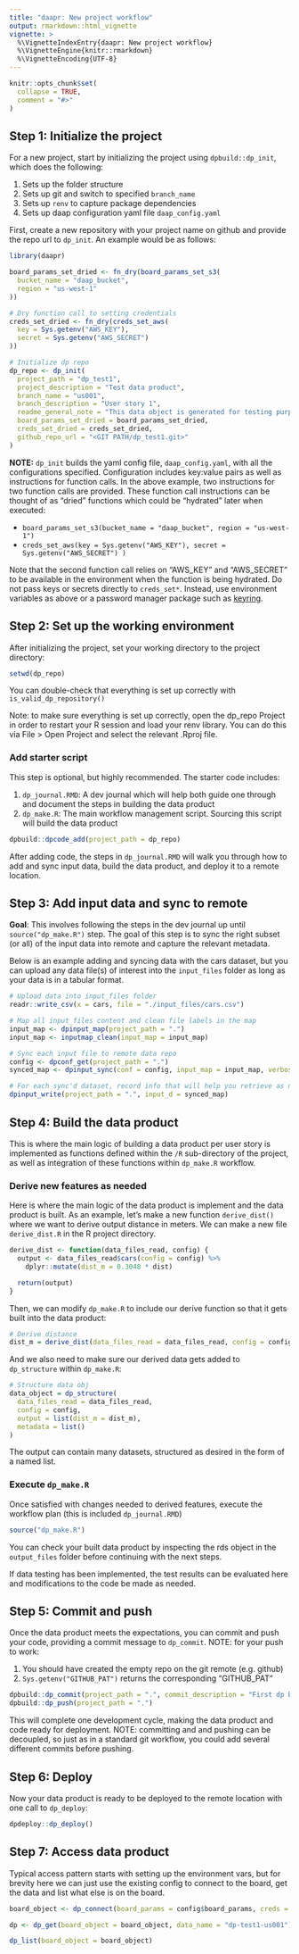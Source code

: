 ```yaml
---
title: "daapr: New project workflow"
output: rmarkdown::html_vignette
vignette: >
  %\VignetteIndexEntry{daapr: New project workflow}
  %\VignetteEngine{knitr::rmarkdown}
  %\VignetteEncoding{UTF-8}
---
```


```r
knitr::opts_chunk$set(
  collapse = TRUE,
  comment = "#>"
)
```


## Step 1: Initialize the project 

For a new project, start by initializing the project using `dpbuild::dp_init`, which does the following:

1. Sets up the folder structure
2. Sets up git and switch to specified `branch_name`
3. Sets up `renv` to capture package dependencies
4. Sets up daap configuration yaml file `daap_config.yaml`

First, create a new repository with your project name on github and provide the 
repo url to `dp_init`. An example would be as follows:

```r
library(daapr)

board_params_set_dried <- fn_dry(board_params_set_s3(
  bucket_name = "daap_bucket",
  region = "us-west-1"
))

# Dry function call to setting credentials
creds_set_dried <- fn_dry(creds_set_aws(
  key = Sys.getenv("AWS_KEY"),
  secret = Sys.getenv("AWS_SECRET")
))

# Initialize dp repo
dp_repo <- dp_init(
  project_path = "dp_test1",
  project_description = "Test data product",
  branch_name = "us001",
  branch_description = "User story 1",
  readme_general_note = "This data object is generated for testing purposes",
  board_params_set_dried = board_params_set_dried,
  creds_set_dried = creds_set_dried,
  github_repo_url = "<GIT PATH/dp_test1.git>"
)
```

**NOTE:** `dp_init` builds the yaml config file, `daap_config.yaml`, with all the 
configurations specified. Configuration includes key:value pairs as well as 
instructions for function calls. In the above example, two instructions for two 
function calls are provided. These function call instructions can be thought of 
as "dried" functions which could be "hydrated" later when executed:

- `board_params_set_s3(bucket_name = "daap_bucket", region = "us-west-1")`
- `creds_set_aws(key = Sys.getenv("AWS_KEY"), secret = Sys.getenv("AWS_SECRET") )`

Note that the second function call relies on "AWS_KEY" and "AWS_SECRET" to be 
available in the environment when the function is being hydrated. Do not pass keys
or secrets directly to `creds_set*`. Instead, use environment variables as above or a 
password manager package such as [keyring](https://github.com/r-lib/keyring).

## Step 2: Set up the working environment

After initializing the project, set your working directory to the project directory: 

```r
setwd(dp_repo)
```

You can double-check that everything is set up correctly with `is_valid_dp_repository()`

Note: to make sure everything is set up correctly, open the dp_repo Project 
in order to restart your R session and load your renv library. You can do this 
via File > Open Project and select the relevant .Rproj file.

### Add starter script

This step is optional, but highly recommended. The starter code includes:

1. `dp_journal.RMD`: A dev journal which will help both guide one through and 
document the steps in building the data product
2. `dp_make.R`: The main workflow management script. Sourcing this script will build 
the data product

```r
dpbuild::dpcode_add(project_path = dp_repo)
```

After adding code, the steps in `dp_journal.RMD` will walk you through how to
add and sync input data, build the data product, and deploy it to a remote location.

## Step 3: Add input data and sync to remote

**Goal**: This involves following the steps in the dev journal up until 
`source("dp_make.R")` step. The goal of this step is to sync the right subset 
(or all) of the input data into remote and capture the relevant metadata.

Below is an example adding and syncing data with the cars dataset, but you can 
upload any data file(s) of interest into the `input_files` folder as long as your
data is in a tabular format.

```r
# Upload data into input_files folder
readr::write_csv(x = cars, file = "./input_files/cars.csv")

# Map all input_files content and clean file labels in the map
input_map <- dpinput_map(project_path = ".")
input_map <- inputmap_clean(input_map = input_map)

# Sync each input file to remote data repo
config <- dpconf_get(project_path = ".")
synced_map <- dpinput_sync(conf = config, input_map = input_map, verbose = T)

# For each sync'd dataset, record info that will help you retrieve as needed
dpinput_write(project_path = ".", input_d = synced_map)
```

## Step 4: Build the data product

This is where the main logic of building a data product per user story is implemented
as functions defined within the `/R` sub-directory of the project, as well as 
integration of these functions within `dp_make.R` workflow.

### Derive new features as needed

Here is where the main logic of the data product is implement and the data
product is built. As an example, let's make a new function `derive_dist()` where
we want to derive output distance in meters. We can make a new file `derive_dist.R`
in the R project directory. 

```r
derive_dist <- function(data_files_read, config) {
  output <- data_files_read$cars(config = config) %>%
    dplyr::mutate(dist_m = 0.3048 * dist)

  return(output)
}
```

Then, we can modify `dp_make.R` to include our derive function so that it gets
built into the data product:

```r
# Derive distance
dist_m = derive_dist(data_files_read = data_files_read, config = config)
```

And we also need to make sure our derived data gets added to `dp_structure` within
`dp_make.R`:

```r
# Structure data obj
data_object = dp_structure(
  data_files_read = data_files_read,
  config = config,
  output = list(dist_m = dist_m),
  metadata = list()
)
```

The output can contain many datasets, structured as desired in the form of a named list.

### Execute `dp_make.R`

Once satisfied with changes needed to derived features, execute the workflow plan 
(this is included `dp_journal.RMD`)

```r
source("dp_make.R")
```

You can check your built data product by inspecting the rds object in the `output_files`
folder before continuing with the next steps.

If data testing has been implemented, the test results can be evaluated here and 
modifications to the code be made as needed.

## Step 5: Commit and push

Once the data product meets the expectations, you can commit and push your code, 
providing a commit message to `dp_commit`.
NOTE: for your push to work:

1. You should have created the empty repo on the git remote (e.g. github)
2. `Sys.getenv("GITHUB_PAT")` returns the corresponding "GITHUB_PAT"

```r
dpbuild::dp_commit(project_path = ".", commit_description = "First dp build: only input data")
dpbuild::dp_push(project_path = ".")
```

This will complete one development cycle, making the data product and 
code ready for deployment. NOTE: committing and and pushing can be decoupled, so just as in a standard git workflow, you could add several different commits before pushing. 

## Step 6: Deploy

Now your data product is ready to be deployed to the remote location with one call to `dp_deploy`:

```r
dpdeploy::dp_deploy()
```

## Step 7: Access data product

Typical access pattern starts with setting up the environment vars, but for brevity 
here we can just use the existing config to connect to the board, get the data 
and list what else is on the board.

```r
board_object <- dp_connect(board_params = config$board_params, creds = config$creds)

dp <- dp_get(board_object = board_object, data_name = "dp-test1-us001")

dp_list(board_object = board_object)
```

